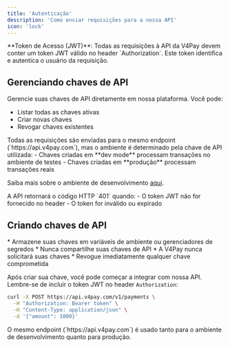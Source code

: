 ```yaml
---
title: 'Autenticação'
description: 'Como enviar requisições para a nossa API'
icon: 'lock'
---
```


<Tip>
  **Token de Acesso (JWT)**: Todas as requisições à API da V4Pay devem conter um token JWT válido no header `Authorization`. Este token identifica e autentica o usuário da requisição.
</Tip> 

## <Icon icon="lock" type="solid"/>  Gerenciando chaves de API

Gerencie suas chaves de API diretamente em nossa plataforma. Você pode:
- Listar todas as chaves ativas
- Criar novas chaves
- Revogar chaves existentes

<Card title="Ambientes e Chaves de API" icon="book" horizontal>
  Todas as requisições são enviadas para o mesmo endpoint (`https://api.v4pay.com`), mas o ambiente é determinado pela chave de API utilizada:
  - Chaves criadas em **dev mode** processam transações no ambiente de testes
  - Chaves criadas em **produção** processam transações reais
  
  Saiba mais sobre o ambiente de desenvolvimento <a href="./devmode">aqui</a>.
</Card>

<Card title="Erro de Autenticação" icon="warning" horizontal>
  A API retornará o código HTTP `401` quando:
  - O token JWT não for fornecido no header
  - O token for inválido ou expirado
</Card>

## <Icon icon="key" type="solid"/>  Criando chaves de API

<Card title="Boas Práticas de Segurança" icon="light-emergency-on" horizontal>
  * Armazene suas chaves em variáveis de ambiente ou gerenciadores de segredos
  * Nunca compartilhe suas chaves de API
  * A V4Pay nunca solicitará suas chaves
  * Revogue imediatamente qualquer chave comprometida
</Card>

Após criar sua chave, você pode começar a integrar com nossa API. Lembre-se de incluir o token JWT no header `Authorization`:

```bash
curl -X POST https://api.v4pay.com/v1/payments \
  -H "Authorization: Bearer token" \
  -H "Content-Type: application/json" \
  -d '{"amount": 1000}'
```

<Card title="Nota Importante" icon="info" horizontal>
  O mesmo endpoint (`https://api.v4pay.com`) é usado tanto para o ambiente de desenvolvimento quanto para produção.
</Card>
